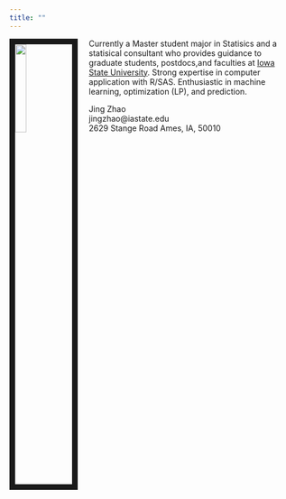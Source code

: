 ```yaml
---
title: ""
---
```

<link rel="stylesheet" href="styles.css" type="text/css">
<img src= "IMG.jpg" style="width:20%; border:10px solid; margin-right: 20px" align="left">

Currently a Master student major in Statisics and a statisical consultant who provides guidance to graduate students, postdocs,and faculties at [Iowa State University](https://www.iastate.edu/). Strong expertise in computer application with R/SAS. Enthusiastic in machine learning, optimization (LP), and prediction. 



Jing Zhao\
jingzhao@iastate.edu\
2629 Stange Road Ames, IA, 50010



